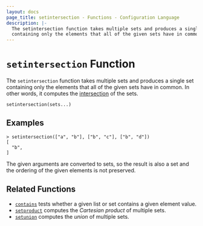 ```yaml
---
layout: docs
page_title: setintersection - Functions - Configuration Language
description: |-
  The setintersection function takes multiple sets and produces a single set
  containing only the elements that all of the given sets have in common.
---
```


# `setintersection` Function

The `setintersection` function takes multiple sets and produces a single set
containing only the elements that all of the given sets have in common.
In other words, it computes the
[intersection](<https://en.wikipedia.org/wiki/Intersection_(set_theory)>) of the sets.

```hcl
setintersection(sets...)
```

## Examples

```shell-session
> setintersection(["a", "b"], ["b", "c"], ["b", "d"])
[
  "b",
]
```

The given arguments are converted to sets, so the result is also a set and
the ordering of the given elements is not preserved.

## Related Functions

- [`contains`](/docs/job-specification/hcl2/functions/collection/contains) tests whether a given list or set contains
  a given element value.
- [`setproduct`](/docs/job-specification/hcl2/functions/collection/setproduct) computes the _Cartesian product_ of multiple
  sets.
- [`setunion`](/docs/job-specification/hcl2/functions/collection/setunion) computes the _union_ of
  multiple sets.
